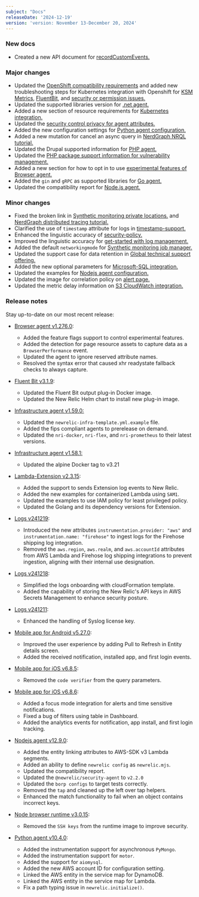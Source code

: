 ```yaml
---
subject: "Docs"
releaseDate: '2024-12-19'
version: 'version: November 13-December 20, 2024'
---
```


### New docs

* Created a new API document for [recordCustomEvents.](/docs/browser/new-relic-browser/browser-apis/recordCustomEvent/)


### Major changes


* Updated the [OpenShift compatibility requirements](/docs/kubernetes-pixie/kubernetes-integration/get-started/kubernetes-integration-compatibility-requirements) and added new troubleshooting steps for Kubernetes integration with Openshift for [KSM Metrics](/docs/kubernetes-pixie/kubernetes-integration/troubleshooting/openshift/ksm), [FluentBit](/docs/kubernetes-pixie/kubernetes-integration/troubleshooting/openshift/fluent-bit), and [security or permission issues.](/docs/kubernetes-pixie/kubernetes-integration/troubleshooting/openshift/security-context-constraints)
* Updated the supported libraries version for [.net agent.](/docs/apm/agents/net-agent/getting-started/net-agent-compatibility-requirements)
* Added a new section of resource requirements for [Kubernetes integration.](/docs/kubernetes-pixie/kubernetes-integration/get-started/kubernetes-integration-compatibility-requirements)
* Updated the [security control privacy for agent attributes.](/docs/security/security-privacy/data-privacy/security-controls-privacy)
* Added the new configuration settings for [Python agent configuration.](/docs/apm/agents/python-agent/configuration/python-agent-configuration)
* Added a new mutation for cancel an async query in [NerdGraph NRQL tutorial.](/docs/apis/nerdgraph/examples/async-queries-nrql-tutorial)
* Updated the Drupal supported information for [PHP agent.](/docs/apm/agents/php-agent/getting-started/php-agent-compatibility-requirements)
* Updated the [PHP package support information for vulnerability management.](/docs/vulnerability-management/integrations/intro)
* Added a new section for how to opt in to use [experimental features of Browser agent.](/docs/browser/new-relic-browser/configuration/experimental-features)
* Added the `gin` and `gRPC` as supported libraries for [Go agent.](/docs/apm/agents/go-agent/installation/install-automation-new-relic-go)
* Updated the compatibility report for [Node.js agent.](/docs/apm/agents/nodejs-agent/getting-started/compatibility-requirements-nodejs-agent)



### Minor changes


* Fixed the broken link in [Synthetic monitoring private locations.](/docs/synthetics/synthetic-monitoring/private-locations/monitor-private-locations) and [NerdGraph distributed tracing tutorial.](/docs/apis/nerdgraph/examples/nerdgraph-distributed-trace-data-tutorial)
* Clarified the use of `timestamp` attribute for logs in [timestamp-support.](/docs/logs/ui-data/timestamp-support)
* Enhanced the linguistic accuracy of [security-policy.](/docs/licenses/license-information/referenced-policies/security-policy)
* Improved the linguistic accuracy for [get-started with log management.](/docs/logs/get-started/get-started-log-management)
* Added the default `networkingmode` for [Synthetic monitoring job manager.](/docs/synthetics/synthetic-monitoring/private-locations/install-job-manager)
* Updated the support case for data retention in [Global technical support offering.](/docs/licenses/license-information/general-usage-licenses/global-technical-support-offerings)
* Added the new optional parameters for [Microsoft-SQL integration.](/install/microsoft-sql/whatsNext)
* Updated the examples for [Nodejs agent configuration.](/docs/apm/agents/nodejs-agent/installation-configuration/nodejs-agent-configuration)
* Updated the image for correlation policy on [alert page.](/docs/alerts/organize-alerts/change-applied-intelligence-correlation-logic-decisions)
* Updated the metric delay information on [S3 CloudWatch integration.](/docs/infrastructure/amazon-integrations/aws-integrations-list/aws-s3-monitoring-integration)



### Release notes


Stay up-to-date on our most recent release:

* [Browser agent v1.276.0](/docs/release-notes/new-relic-browser-release-notes/browser-agent-release-notes/browser-agent-v1.276.0):

  * Added the feature flags support to control experimental features.
  * Added the detection for page resource assets to capture data as a `BrowserPerformance` event.
  * Updated the agent to ignore reserved attribute names.
  * Resolved the syntax error that caused xhr readystate fallback checks to always capture.

* [Fluent Bit v3.1.9](/docs/release-notes/fluentbit-release-notes/fluentbit-24-10-31):

  * Updated the Fluent Bit output plug-in Docker image.
  * Updated the New Relic Helm chart to install new plug-in image.

* [Infrastructure agent v1.59.0:](/docs/release-notes/infrastructure-release-notes/infrastructure-agent-release-notes/new-relic-infrastructure-agent-1590)

  * Updated the `newrelic-infra-template.yml.example` file.
  * Added the fips compliant agents to prerelease on demand.
  * Updated the `nri-docker`, `nri-flex`, and `nri-prometheus` to their latest versions.

* [Infrastructure agent v1.58.1:](/docs/release-notes/infrastructure-release-notes/infrastructure-agent-release-notes/new-relic-infrastructure-agent-1581)

  * Updated the alpine Docker tag to v3.21


* [Lambda-Extension v2.3.15](/docs/release-notes/lambda-extension-release-notes/lambda-extension-2.3.15):

  * Added the support to sends Extension log events to New Relic.
  * Added the new examples for containerized Lambda using `SAM1`.
  * Updated the examples to use IAM policy for least privileged policy.
  * Updated the Golang and its dependency versions for Extension.


* [Logs v241219](/docs/release-notes/logs-release-notes/logs-24-12-19/):

  * Introduced the new attributes `instrumentation.provider: "aws"` and `instrumentation.name: "firehose"` to ingest logs for the Firehose shipping log integration.
  * Removed the `aws.region`, `aws.realm`, and `aws.accountId` attributes from AWS Lambda and Firehose log shipping integrations to prevent ingestion, aligning with their internal use designation.


* [Logs v241218](/docs/release-notes/logs-release-notes/logs-24-12-18/):

  * Simplified the logs onboarding with cloudFormation template.
  * Added the capability of storing the New Relic's API keys in AWS Secrets Management to enhance security posture.

* [Logs v241211](/docs/release-notes/logs-release-notes/logs-24-12-11/):

  * Enhanced the handling of Syslog license key.

* [Mobile app for Android v5.27.0](/docs/release-notes/mobile-apps-release-notes/new-relic-android-release-notes/new-relic-android-5270/):

  * Improved the user experience by adding Pull to Refresh in Entity details screen.
  * Added the received notification, installed app, and first login events.

* [Mobile app for iOS v6.8.5](/docs/release-notes/mobile-apps-release-notes/new-relic-ios-release-notes/new-relic-ios-6085/):

  * Removed the `code verifier` from the query parameters.


* [Mobile app for iOS v6.8.6](/docs/release-notes/mobile-apps-release-notes/new-relic-ios-release-notes/new-relic-ios-6086): 

  * Added a focus mode integration for alerts and time sensitive notifications.
  * Fixed a bug of filters using table in Dashboard.
  * Added the analytics events for notification, app install, and first login tracking.

* [Nodejs agent v12.9.0](/docs/release-notes/agent-release-notes/nodejs-release-notes/node-agent-12-9-0):

  * Added the entity linking attributes to AWS-SDK v3 Lambda segments.
  * Added an ability to define `newrelic config` as `newrelic.mjs`.
  * Updated the compatibility report.
  * Updated the `@newrelic/security-agent` to `v2.2.0`
  * Updated the `borp configs` to target tests correctly.
  * Removed the `tap` and cleaned up the left over tap helpers.
  * Enhanced the match functionality to fail when an object contains incorrect keys.

* [Node browser runtime v3.0.15](/docs/release-notes/synthetics-release-notes/node-browser-runtime-release-notes/node-browser-runtime-3.0.15/):

  * Removed the `SSH keys` from the runtime image to improve security.

* [Python agent v10.4.0](/docs/release-notes/agent-release-notes/python-release-notes/python-agent-100400):

  * Added the instrumentation support for asynchronous `PyMongo`. 
  * Added the instrumentation support for `motor`.
  * Added the support for `aiomysql`.
  * Added the new AWS account ID for configuration setting.
  * Linked the AWS entity in the service map for DynamoDB. 
  * Linked the AWS entity in the service map for Lambda. 
  * Fix a path typing issue in  `newrelic.initialize()`.


